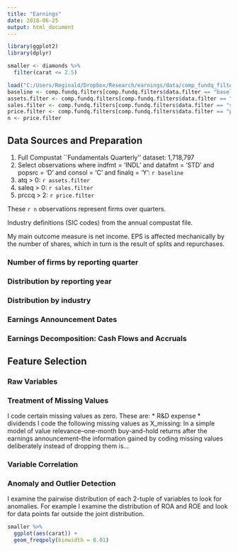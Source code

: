 ```yaml
---
title: "Earnings"
date: 2018-06-25
output: html_document
---
```


```r
library(ggplot2)
library(dplyr)

smaller <- diamonds %>% 
  filter(carat <= 2.5)

load("C:/Users/Reginald/Dropbox/Research/earnings/data/comp_fundq_filters.RData")
baseline <- comp.fundq.filters[comp.fundq.filters$data.filter == "baseline", "obs.remaining"]
assets.filter <- comp.fundq.filters[comp.fundq.filters$data.filter == "atq_gt_0", "obs.remaining"]
sales.filter <- comp.fundq.filters[comp.fundq.filters$data.filter == "saleq_gt_0", "obs.remaining"]
price.filter <- comp.fundq.filters[comp.fundq.filters$data.filter == "prccq_gt_2", "obs.remaining"]
n <- price.filter
```

## Data Sources and Preparation
1. Full Compustat ``Fundamentals Quarterly’’ dataset: 1,718,797
2. Select observations where indfmt = 'INDL' and datafmt = 'STD'  and popsrc = 'D'  and consol = 'C'  and finalq = 'Y': `r baseline`
3. atq > 0: `r assets.filter`
4. saleq > 0: `r sales.filter`
5. prccq > 2: `r price.filter`

These `r n` observations represent firms over quarters.

Industry definitions (SIC codes) from the annual compustat file.

My main outcome measure is net income. EPS is affected mechanically by the number of shares, which in turn is the result of splits and repurchases.

<!-- Plots -->
### Number of firms by reporting quarter
### Distribution by reporting year
### Distribution by industry

### Earnings Announcement Dates
<!-- Heatmap -->

### Earnings Decomposition: Cash Flows and Accruals

## Feature Selection

### Raw Variables

### Treatment of Missing Values
I code certain missing values as zero. These are:
* R&D expense
* dividends
I code the following missing values as X_missing:
*
*
In a simple model of value relevance--one-month buy-and-hold returns after the earnings announcement--the information gained by coding missing values deliberately instead of dropping them is...

### Variable Correlation

### Anomaly and Outlier Detection
I examine the pairwise distribution of each 2-tuple of variables to look for anomalies. For example I examine the distribution of ROA and ROE and look for data points far outside the joint distribution.

```r
smaller %>% 
  ggplot(aes(carat)) + 
  geom_freqpoly(binwidth = 0.01)
```